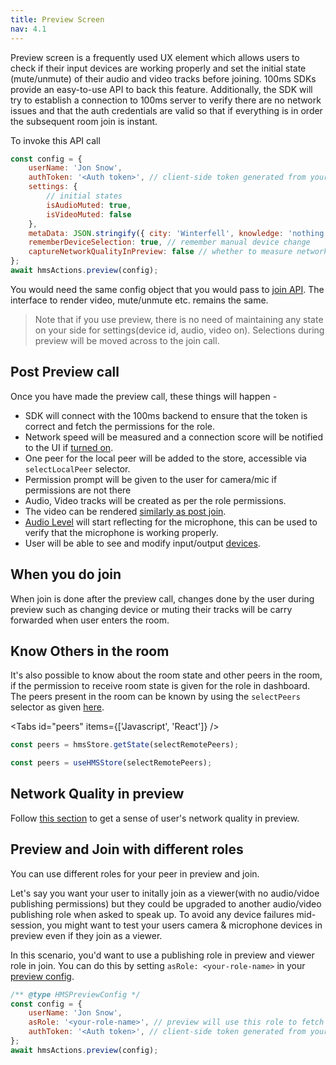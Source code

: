 ```yaml
---
title: Preview Screen
nav: 4.1
---
```


Preview screen is a frequently used UX element which allows users to check if their input devices are working properly and
set the initial state (mute/unmute) of their audio and video tracks before joining.
100ms SDKs provide an easy-to-use API to back this feature.
Additionally, the SDK will try to establish a connection to 100ms server to verify there are no network issues and that the
auth credentials are valid so that if everything is in order the subsequent room join is instant.

To invoke this API call

```js
const config = {
    userName: 'Jon Snow',
    authToken: '<Auth token>', // client-side token generated from your token service
    settings: {
        // initial states
        isAudioMuted: true,
        isVideoMuted: false
    },
    metaData: JSON.stringify({ city: 'Winterfell', knowledge: 'nothing' }),
    rememberDeviceSelection: true, // remember manual device change
    captureNetworkQualityInPreview: false // whether to measure network score in preview
};
await hmsActions.preview(config);
```

You would need the same config object that you would pass to [join API](/javascript/v2/how--to-guides/set-up-video-conferencing/join). The interface to render video, mute/unmute etc. remains the same.

> Note that if you use preview, there is no need of maintaining any state on your side for settings(device id, audio, video on). Selections
> during preview will be moved across to the join call.

## Post Preview call

Once you have made the preview call, these things will happen -

-   SDK will connect with the 100ms backend to ensure that the token is correct and fetch the permissions for the role.
-   Network speed will be measured and a connection score will be notified to the UI if [turned on](/javascript/v2/how--to-guides/measure-network-quality-and-performance/connection-quality).
-   One peer for the local peer will be added to the store, accessible via `selectLocalPeer` selector.
-   Permission prompt will be given to the user for camera/mic if permissions are not there
-   Audio, Video tracks will be created as per the role permissions.
-   The video can be rendered [similarly as post join](/javascript/v2/how--to-guides/set-up-video-conferencing/render-video/overview).
-   [Audio Level](/javascript/v2/how--to-guides/set-up-video-conferencing/render-video/audio-level) will start reflecting for the microphone, this can be used to verify that
    the microphone is working properly.
-   User will be able to see and modify input/output [devices](/javascript/v2/how--to-guides/set-up-video-conferencing/device-change).

## When you do join

When join is done after the preview call, changes done by the user during preview such as changing device or muting their
tracks will be carry forwarded when user enters the room.

## Know Others in the room

It's also possible to know about the room state and other peers in the room, if the permission to receive room state is given for the
role in dashboard. The peers present in the room can be known by using the `selectPeers` selector as given [here](/javascript/v2/get-started/useful-selectors#who-all-are-in-my-room).

<Tabs id="peers" items={['Javascript', 'React']} />

<Tab id='peers-0'>

```js
const peers = hmsStore.getState(selectRemotePeers);
```

</Tab>

<Tab id='peers-1'>

```jsx
const peers = useHMSStore(selectRemotePeers);
```

</Tab>

## Network Quality in preview

Follow [this section](/javascript/v2/how--to-guides/measure-network-quality-and-performance/connection-quality#connection-quality-score-in-preview) to get a sense of user's network quality in preview.

## Preview and Join with different roles

You can use different roles for your peer in preview and join.

Let's say you want your user to initally join as a viewer(with no audio/vidoe publishing permissions) but they could be upgraded to another audio/video publishing role when asked to speak up. To avoid any device failures mid-session, you might want to test your users camera & microphone devices in preview even if they join as a viewer.

In this scenario, you'd want to use a publishing role in preview and viewer role in join. You can do this by setting `asRole: <your-role-name>` in your [preview config](/api-reference/javascript/v2/interfaces/HMSPreviewConfig).

```js
/** @type HMSPreviewConfig */
const config = {
    userName: 'Jon Snow',
    asRole: '<your-role-name>', // preview will use this role to fetch tracks
    authToken: '<Auth token>', // client-side token generated from your token service
};
await hmsActions.preview(config);
```
